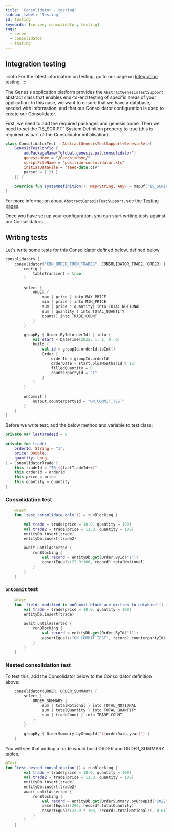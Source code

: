 ```yaml
---
title: 'Consolidator - testing'
sidebar_label: 'Testing'
id: testing
keywords: [server, consolidator, testing]
tags:
  - server
  - consolidator
  - testing
---
```


## Integration testing

:::info
For the latest information on testing, go to our page on [Integration testing](/operations/testing/integration-testing/).
:::


The Genesis application platform provides the `AbstractGenesisTestSupport` abstract class that enables end-to-end testing of specific areas of your application. In this case, we want to ensure that we have a database, seeded with information, and that our Consolidator configuration is used to create our Consolidator. 

First, we need to add the required packages and genesis home. Then we need to set the "IS_SCRIPT" System Definition property to true (this is required as part of the Consolidator initialisation).

```kotlin
class ConsolidatorTest : AbstractGenesisTestSupport<GenesisSet>(
    GenesisTestConfig {
        addPackageName("global.genesis.pal.consolidator")
        genesisHome = "/GenesisHome/"
        scriptFileName = "position-consolidator.kts"
        initialDataFile = "seed-data.csv"
        parser = { it }
    }) {

    override fun systemDefinition(): Map<String, Any> = mapOf("IS_SCRIPT" to "true")
}
```

For more information about `AbstractGenesisTestSupport`, see the [Testing pages](/operations/testing/integration-testing-previous/#abstractgenesistestsupport).

Once you have set up your configuration, you can start writing tests against our Consolidators.

## Writing tests

Let's write some tests for this Consolidator defined below, defined below

```kotlin
consolidators {
    consolidator("CON_ORDER_FROM_TRADES", CONSOLIDATOR_TRADE, ORDER) {
        config {
            tableTransient = true
        }

        select {
            ORDER {
                max { price } into MAX_PRICE
                min { price } into MIN_PRICE
                sum { price * quantity} into TOTAL_NOTIONAL
                sum { quantity } into TOTAL_QUANTITY
                count() into TRADE_COUNT
            }
        }

        groupBy { Order.ById(orderId) } into {
            val start = DateTime(2022, 1, 1, 0, 0)
            build {
                val id = groupId.orderId.toInt()
                Order {
                    orderId = groupId.orderId
                    orderDate = start.plusMonths(id % 12)
                    filledQuantity = 0
                    counterpartyId = "1"
                }
            }
        }

        onCommit {
            output.counterpartyId = "ON_COMMIT_TEST"
        }
    }
}
```

Before we write test, add the below method and variable to test class:

```kotlin
private var lastTradeId = 0

private fun trade(
    orderId: String = "1",
    price: Double,
    quantity: Long,
) = ConsolidatorTrade {
    this.tradeId = "TR_${lastTradeId++}"
    this.orderId = orderId
    this.price = price
    this.quantity = quantity
}
```

### Consolidation test

```kotlin
    @Test
    fun `test consolidate only`() = runBlocking {

        val trade = trade(price = 10.0, quantity = 100)
        val trade2 = trade(price = 12.0, quantity = 100)
        entityDb.insert(trade)
        entityDb.insert(trade2)

        await untilAsserted {
            runBlocking {
                val record = entityDb.get(Order.ById("1"))
                assertEquals(22.0*100, record?.totalNotional)
            }
        }
    }
```

### `onCommit` test

```kotlin
    @Test
    fun `fields modified in onCommit block are written to database`() = runBlocking {
        val trade = trade(price = 10.0, quantity = 100)
        entityDb.insert(trade)

        await untilAsserted {
            runBlocking {
                val record = entityDb.get(Order.ById("1"))
                assertEquals("ON_COMMIT_TEST", record?.counterpartyId)
            }
        }
    }
```

### Nested consolidation test

To test this, add the Consolidator below to the Consolidator definition above:

```kotlin
    consolidator(ORDER, ORDER_SUMMARY) {
        select {
            ORDER_SUMMARY {
                sum { totalNotional } into TOTAL_NOTIONAL
                sum { totalQuantity } into TOTAL_QUANTITY
                sum { tradeCount } into TRADE_COUNT
            }
        }

        groupBy { OrderSummary.byGroupId("${orderDate.year}") }
    }
```

You will see that adding a trade would build ORDER and ORDER_SUMMARY tables.

```kotlin
@Test
fun `test nested consolidation`() = runBlocking {
        val trade = trade(price = 10.0, quantity = 100)
        val trade2 = trade(price = 12.0, quantity = 100)
        entityDb.insert(trade)
        entityDb.insert(trade2)
        await untilAsserted {
            runBlocking {
                val record = entityDb.get(OrderSummary.byGroupId("2022"))
                assertEquals(200, record?.totalQuantity)
                assertEquals(22.0 * 100, record?.totalNotional!!, 0.01)
            }
        }
    }
```
